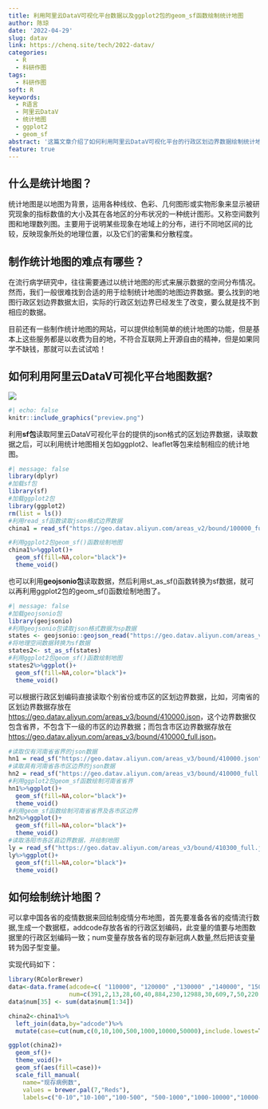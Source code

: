 ```yaml
---
title: 利用阿里云DataV可视化平台数据以及ggplot2包的geom_sf函数绘制统计地图
author: 陈琼
date: '2022-04-29'
slug: datav
link: https://chenq.site/tech/2022-datav/
categories:
  - R
  - 科研作图
tags:
  - 科研作图
soft: R
keywords:
  - R语言
  - 阿里云DataV
  - 统计地图
  - ggplot2
  - geom_sf
abstract: '这篇文章介绍了如何利用阿里云DataV可视化平台的行政区划边界数据绘制统计地图，用到R包包括sf包、ggplot2包等'
feature: true
---
```


## 什么是统计地图？

统计地图是以地图为背景，运用各种线纹、色彩、几何图形或实物形象来显示被研究现象的指标数值的大小及其在各地区的分布状况的一种统计图形。又称空间数列图和地理数列图。主要用于说明某些现象在地域上的分布，进行不同地区间的比较，反映现象所处的地理位置，以及它们的密集和分散程度。

## 制作统计地图的难点有哪些？
在流行病学研究中，往往需要通过以统计地图的形式来展示数据的空间分布情况。然而，我们一般很难找到合适的用于绘制统计地图的地图边界数据。要么找到的地图行政区划边界数据太旧，实际的行政区划边界已经发生了改变，要么就是找不到相应的数据。

目前还有一些制作统计地图的网站，可以提供绘制简单的统计地图的功能，但是基本上这些服务都是以收费为目的地，不符合互联网上开源自由的精神，但是如果同学不缺钱，那就可以去试试哈！

## 如何利用阿里云DataV可视化平台地图数据?

![](preview.png)

```r
#| echo: false
knitr::include_graphics("preview.png")
```

利用**sf包**读取阿里云DataV可视化平台的提供的json格式的区划边界数据，读取数据之后，可以利用统计地图相关包如ggplot2、leaflet等包来绘制相应的统计地图。

```r
#| message: false
library(dplyr)
#加载sf包
library(sf)
#加载ggplot2包
library(ggplot2)
rm(list = ls())
#利用read_sf函数读取json格式边界数据
china1 = read_sf("https://geo.datav.aliyun.com/areas_v2/bound/100000_full.json")

#利用ggplot2包geom_sf()函数绘制地图
china1%>%ggplot()+
  geom_sf(fill=NA,color="black")+
  theme_void()
```

也可以利用**geojsonio包**读取数据，然后利用st_as_sf()函数转换为sf数据，就可以再利用ggplot2包的geom_sf()函数绘制地图了。

```r
#| message: false
#加载geojsonio包
library(geojsonio)
#利用geojsonio包读取json格式数据为sp数据
states <- geojsonio::geojson_read("https://geo.datav.aliyun.com/areas_v3/bound/410000_full.json", what = "sp")
#将地理空间数据转换为sf数据
states2<- st_as_sf(states)
#利用ggplot2包geom_sf()函数绘制地图
states2%>%ggplot()+
  geom_sf(fill=NA,color="black")+
  theme_void()
```

可以根据行政区划编码直接读取个别省份或市区的区划边界数据，比如，河南省的区划边界数据存放在[https://geo.datav.aliyun.com/areas_v3/bound/410000.json](https://geo.datav.aliyun.com/areas_v3/bound/410000.json)，这个边界数据仅包含省界，不包含下一级的市区的边界数据；而包含市区边界数据存放在[https://geo.datav.aliyun.com/areas_v3/bound/410000_full.json](https://geo.datav.aliyun.com/areas_v3/bound/410000_full.json)。

```r
#读取仅有河南省省界的json数据
hn1 = read_sf("https://geo.datav.aliyun.com/areas_v3/bound/410000.json")
#读取具有河南省各市区边界的json数据
hn2 = read_sf("https://geo.datav.aliyun.com/areas_v3/bound/410000_full.json")
#利用ggplot2包geom_sf函数绘制河南省省界
hn1%>%ggplot()+
  geom_sf(fill=NA,color="black")+
  theme_void()
#利用geom_sf函数绘制河南省省界及各市区边界
hn2%>%ggplot()+
  geom_sf(fill=NA,color="black")+
  theme_void()
#读取洛阳市各区县边界数据，并绘制地图
ly = read_sf("https://geo.datav.aliyun.com/areas_v3/bound/410300_full.json")
ly%>%ggplot()+
  geom_sf(fill=NA,color="black")+
  theme_void()
```


## 如何绘制统计地图？

可以拿中国各省的疫情数据来回绘制疫情分布地图，首先要准备各省的疫情流行数据,生成一个数据框，addcode存放各省的行政区划编码，此变量的值要与地图数据里的行政区划编码一致；num变量存放各省的现存新冠病人数量,然后把该变量转为因子型变量。

实现代码如下：

```r
library(RColorBrewer)
data<-data.frame(adcode=c( "110000", "120000" ,"130000" ,"140000", "150000" ,"210000", "220000" ,"230000", "310000" ,"320000", "330000" ,"340000" ,"350000" ,"360000", "370000", "410000", "420000", "430000" ,"440000" ,"450000" ,"460000", "500000" ,"510000" ,"520000" ,"530000" ,"540000" ,"610000", "620000", "630000", "640000", "650000" ,"710000" ,"810000", "820000" ,"100000"),
                 num=c(391,2,13,28,60,40,884,230,12988,30,609,7,50,220,70,36,4,26,169,23,15,5,74,0,27,0,1,0,20,0,8,13742,59661,500,0))
data$num[35] <- sum(data$num[1:34])

china2<-china1%>%
  left_join(data,by="adcode")%>%
  mutate(case=cut(num,c(0,10,100,500,1000,10000,50000),include.lowest=T,right=F))

ggplot(china2)+
  geom_sf()+
  theme_void()+
  geom_sf(aes(fill=case))+
  scale_fill_manual(
    name="现存病例数",
    values = brewer.pal(7,"Reds"),
    labels=c("0-10","10-100","100-500", "500-1000","1000-10000","10000-50000",">50000"))
```

